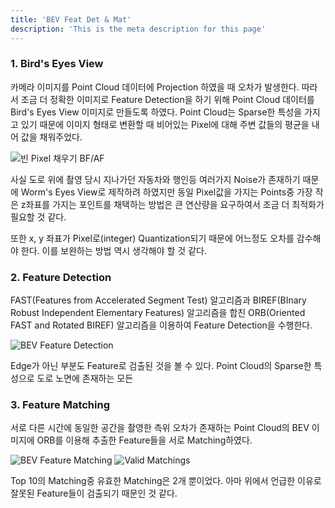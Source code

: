 ```yaml
---
title: 'BEV Feat Det & Mat'
description: 'This is the meta description for this page'
---
```


### 1. Bird's Eyes View
카메라 이미지를 Point Cloud 데이터에 Projection 하였을 때 오차가 발생한다. 따라서 조금 더 정확한 이미지로 Feature Detection을 하기 위해 Point Cloud 데이터를 Bird's Eyes View 이미지로 만들도록 하였다. Point Cloud는 Sparse한 특성을 가지고 있기 때문에 이미지 형태로 변환할 때 비어있는 Pixel에 대해 주변 값들의 평균을 내어 값을 채워주었다. 

![](./assets/0002_bev_blank.gif "빈 Pixel 채우기 BF/AF")

사실 도로 위에 촬영 당시 지나가던 자동차와 행인등 여러가지 Noise가 존재하기 때문에 Worm's Eyes View로 제작하려 하였지만 동일 Pixel값을 가지는 Points중 가장 작은 z좌표를 가지는 포인트를 채택하는 방법은 큰 연산량을 요구하여서 조금 더 최적화가 필요할 것 같다.

또한 x, y 좌표가 Pixel로(integer) Quantization되기 때문에 어느정도 오차를 감수해야 한다. 이를 보완하는 방법 역시 생각해야 할 것 같다.

### 2. Feature Detection
FAST(Features from Accelerated Segment Test) 알고리즘과 BIREF(BInary Robust Independent Elementary Features) 알고리즘을 합친 ORB(Oriented FAST and Rotated BIREF) 알고리즘을 이용하여 Feature Detection을 수행한다.

![](./assets/0003_feature_detection.jpg "BEV Feature Detection")

Edge가 아닌 부분도 Feature로 검출된 것을 볼 수 있다. Point Cloud의 Sparse한 특성으로 도로 노면에 존재하는 모든 

### 3. Feature Matching
서로 다른 시간에 동일한 공간을 촬영한 측위 오차가 존재하는 Point Cloud의 BEV 이미지에 ORB를 이용해 추출한 Feature들을 서로 Matching하였다. 

![](./assets/0004_feature_matching.jpg "BEV Feature Matching")
![](./assets/0005_feature_matching_valid.jpg "Valid Matchings")

Top 10의 Matching중 유효한 Matching은 2개 뿐이었다. 아마 위에서 언급한 이유로 잘못된 Feature들이 검출되기 때문인 것 같다.
